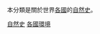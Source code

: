 {{Categories by country|nocat}}
本分類是關於世界[[國家|各國]]的[[自然史|自然史]]。

[[Category:自然史|]]
[[Category:各國環境|]]